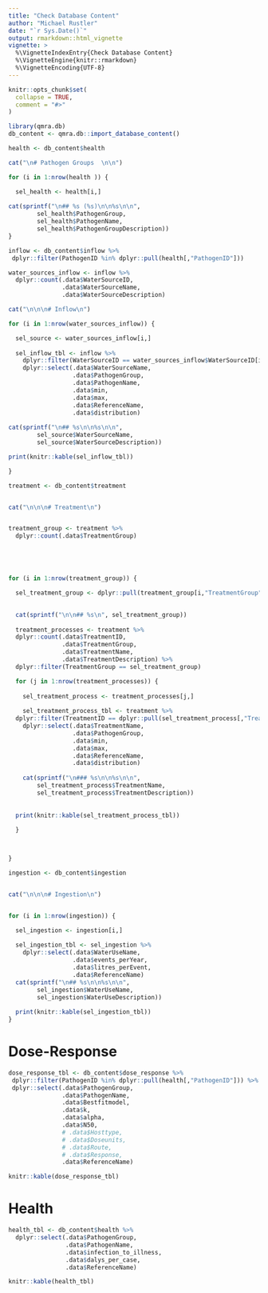 ```yaml
---
title: "Check Database Content"
author: "Michael Rustler"
date: "`r Sys.Date()`"
output: rmarkdown::html_vignette
vignette: >
  %\VignetteIndexEntry{Check Database Content}
  %\VignetteEngine{knitr::rmarkdown}
  %\VignetteEncoding{UTF-8}
---
```


```r
knitr::opts_chunk$set(
  collapse = TRUE,
  comment = "#>"
)

library(qmra.db)
db_content <- qmra.db::import_database_content()


```



```r

health <- db_content$health

cat("\n# Pathogen Groups  \n\n")

for (i in 1:nrow(health )) {

  sel_health <- health[i,]
  
cat(sprintf("\n## %s (%s)\n\n%s\n\n", 
        sel_health$PathogenGroup, 
        sel_health$PathogenName,
        sel_health$PathogenGroupDescription))
}
```


```r
inflow <- db_content$inflow %>% 
 dplyr::filter(PathogenID %in% dplyr::pull(health[,"PathogenID"]))

water_sources_inflow <- inflow %>% 
  dplyr::count(.data$WaterSourceID,
               .data$WaterSourceName, 
               .data$WaterSourceDescription) 

cat("\n\n\n# Inflow\n")

for (i in 1:nrow(water_sources_inflow)) {

  sel_source <- water_sources_inflow[i,]
  
  sel_inflow_tbl <- inflow %>% 
    dplyr::filter(WaterSourceID == water_sources_inflow$WaterSourceID[i]) %>% 
    dplyr::select(.data$WaterSourceName,
                  .data$PathogenGroup, 
                  .data$PathogenName, 
                  .data$min, 
                  .data$max, 
                  .data$ReferenceName,
                  .data$distribution)
  
cat(sprintf("\n## %s\n\n%s\n\n", 
        sel_source$WaterSourceName, 
        sel_source$WaterSourceDescription))

print(knitr::kable(sel_inflow_tbl))

}


```

```r
treatment <- db_content$treatment


cat("\n\n\n# Treatment\n")


treatment_group <- treatment %>% 
  dplyr::count(.data$TreatmentGroup)





for (i in 1:nrow(treatment_group)) {

  sel_treatment_group <- dplyr::pull(treatment_group[i,"TreatmentGroup"])

  
  cat(sprintf("\n\n## %s\n", sel_treatment_group))
  
  treatment_processes <- treatment %>% 
  dplyr::count(.data$TreatmentID, 
               .data$TreatmentGroup,
               .data$TreatmentName, 
               .data$TreatmentDescription) %>%  
  dplyr::filter(TreatmentGroup == sel_treatment_group)

  for (j in 1:nrow(treatment_processes)) {
    
    sel_treatment_process <- treatment_processes[j,]
    
    sel_treatment_process_tbl <- treatment %>% 
  dplyr::filter(TreatmentID == dplyr::pull(sel_treatment_process[,"TreatmentID"])) %>% 
    dplyr::select(.data$TreatmentName, 
                  .data$PathogenGroup,
                  .data$min,
                  .data$max,
                  .data$ReferenceName,
                  .data$distribution)
    
    cat(sprintf("\n### %s\n\n%s\n\n", 
        sel_treatment_process$TreatmentName, 
        sel_treatment_process$TreatmentDescription))
    
    
  print(knitr::kable(sel_treatment_process_tbl))
    
  }



}

```



```r
ingestion <- db_content$ingestion


cat("\n\n\n# Ingestion\n")


for (i in 1:nrow(ingestion)) {

  sel_ingestion <- ingestion[i,]
  
  sel_ingestion_tbl <- sel_ingestion %>% 
    dplyr::select(.data$WaterUseName, 
                  .data$events_perYear,
                  .data$litres_perEvent,
                  .data$ReferenceName) 
  cat(sprintf("\n## %s\n\n%s\n\n", 
        sel_ingestion$WaterUseName, 
        sel_ingestion$WaterUseDescription))
  
  print(knitr::kable(sel_ingestion_tbl))
}

```


# Dose-Response 

```r

dose_response_tbl <- db_content$dose_response %>% 
 dplyr::filter(PathogenID %in% dplyr::pull(health[,"PathogenID"])) %>% 
 dplyr::select(.data$PathogenGroup,
               .data$PathogenName, 
               .data$Bestfitmodel,
               .data$k,
               .data$alpha,
               .data$N50, 
               # .data$Hosttype,
               # .data$Doseunits,
               # .data$Route,
               # .data$Response,
               .data$ReferenceName)

knitr::kable(dose_response_tbl)

```

# Health 

```r

health_tbl <- db_content$health %>% 
  dplyr::select(.data$PathogenGroup, 
                .data$PathogenName,
                .data$infection_to_illness, 
                .data$dalys_per_case, 
                .data$ReferenceName)

knitr::kable(health_tbl)

```




